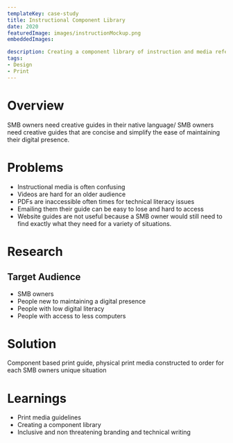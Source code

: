 ```yaml
---
templateKey: case-study
title: Instructional Component Library  
date: 2020
featuredImage: images/instructionMockup.png
embeddedImages:

description: Creating a component library of instruction and media references to support business owners in scaling their digital literacy for managing online presence.
tags: 
- Design
- Print
---
```


# Overview   
SMB owners need creative guides in their native language/ SMB owners need creative guides that are concise and simplify the ease of maintaining their digital presence.

# Problems   
- Instructional media is often confusing
- Videos are hard for an older audience
- PDFs are inaccessible often times for technical literacy issues
- Emailing them their guide can be easy to lose and hard to access
- Website guides are not useful because a SMB owner would still need to find exactly what they need for a variety of situations.

# Research 
## Target Audience

- SMB owners
- People new to maintaining a digital presence
- People with low digital literacy
- People with access to less computers

# Solution   
Component based print guide, physical print media constructed to order for each SMB owners unique situation

# Learnings   
- Print media guidelines
- Creating a component library
- Inclusive and non threatening branding and technical writing


